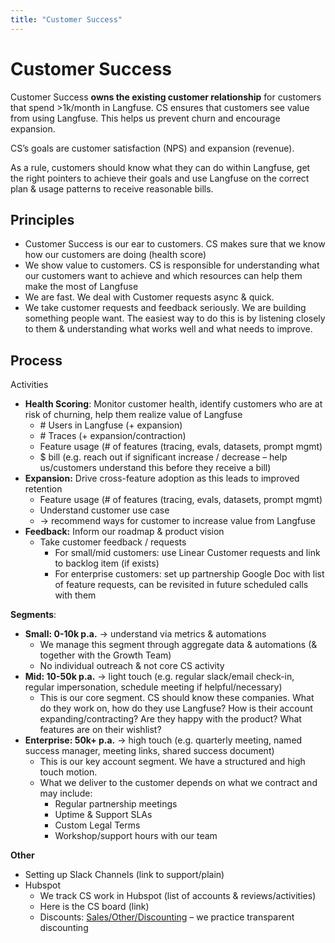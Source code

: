 ```yaml
---
title: "Customer Success"
---
```


# Customer Success

Customer Success **owns the existing customer relationship** for customers that spend \>1k/month in Langfuse. CS ensures that customers see value from using Langfuse. This helps us prevent churn and encourage expansion.

CS’s goals are customer satisfaction (NPS) and expansion (revenue).

As a rule, customers should know what they can do within Langfuse, get the right pointers to achieve their goals and use Langfuse on the correct plan & usage patterns to receive reasonable bills.

## Principles

- Customer Success is our ear to customers. CS makes sure that we know how our customers are doing (health score)
- We show value to customers. CS is responsible for understanding what our customers want to achieve and which resources can help them make the most of Langfuse
- We are fast. We deal with Customer requests async & quick.
- We take customer requests and feedback seriously. We are building something people want. The easiest way to do this is by listening closely to them & understanding what works well and what needs to improve.

## Process

Activities

- **Health Scoring**: Monitor customer health, identify customers who are at risk of churning, help them realize value of Langfuse
  - \# Users in Langfuse (+ expansion)
  - \# Traces (+ expansion/contraction)
  - Feature usage (\# of features (tracing, evals, datasets, prompt mgmt)
  - $ bill (e.g. reach out if significant increase / decrease – help us/customers understand this before they receive a bill)
- **Expansion:** Drive cross-feature adoption as this leads to improved retention
  - Feature usage (\# of features (tracing, evals, datasets, prompt mgmt)
  - Understand customer use case
  - → recommend ways for customer to increase value from Langfuse
- **Feedback:** Inform our roadmap & product vision
  - Take customer feedback / requests
    - For small/mid customers: use Linear Customer requests and link to backlog item (if exists)
    - For enterprise customers: set up partnership Google Doc with list of feature requests, can be revisited in future scheduled calls with them

**Segments**:

- **Small: 0-10k p.a.** → understand via metrics & automations
  - We manage this segment through aggregate data & automations (& together with the Growth Team)
  - No individual outreach & not core CS activity
- **Mid: 10-50k p.a.** → light touch (e.g. regular slack/email check-in, regular impersonation, schedule meeting if helpful/necessary)
  - This is our core segment. CS should know these companies. What do they work on, how do they use Langfuse? How is their account expanding/contracting? Are they happy with the product? What features are on their wishlist?
- **Enterprise: 50k+ p.a.** → high touch (e.g. quarterly meeting, named success manager, meeting links, shared success document)
  - This is our key account segment. We have a structured and high touch motion.
  - What we deliver to the customer depends on what we contract and may include:
    - Regular partnership meetings
    - Uptime & Support SLAs
    - Custom Legal Terms
    - Workshop/support hours with our team

**Other**

- Setting up Slack Channels (link to support/plain)
- Hubspot
  - We track CS work in Hubspot (list of accounts & reviews/activities)
  - Here is the CS board (link)
  - Discounts: [Sales/Other/Discounting](?tab=t.p5fupy7ysw0a) – we practice transparent discounting
